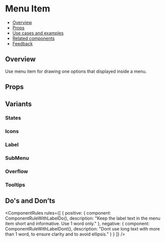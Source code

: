 
<Meta of={MenuItemStories} />

# Menu Item

- [Overview](#overview)
- [Props](#props)
- [Use cases and examples](#use-cases-and-examples)
- [Related components](#related-components)
- [Feedback](#feedback)

## Overview

Use menu item for drawing one options that displayed inside a menu.

<Canvas>
  <Story of={MenuItemStories.Overview} />
</Canvas>

## Props

<PropsTable />

## Variants

### States

<Canvas>
  <Story of={MenuItemStories.States} />
</Canvas>

### Icons

<Canvas>
  <Story of={MenuItemStories.Icons} />
</Canvas>

### Label

<Canvas>
  <Story of={MenuItemStories.Label} />
</Canvas>

### SubMenu

<Canvas>
  <Story of={MenuItemStories.SubMenu} />
</Canvas>

### Overflow

<Canvas>
  <Story of={MenuItemStories.Overflow} />
</Canvas>

### Tooltips

<Canvas>
  <Story of={MenuItemStories.TooltipStory} />
</Canvas>

## Do's and Don’ts

<ComponentRules
  rules={[
    {
      positive: {
        component: ComponentRuleWithLabelDo(),
        description: "Keep the label text in the menu item short and informative. Use 1 word only."
      },
      negative: {
        component: ComponentRuleWithLabelDont(),
        description: "Dont use long text with more than 1 word, to ensure clarity and to avoid ellipsis."
      }
    }
  ]}
/>
